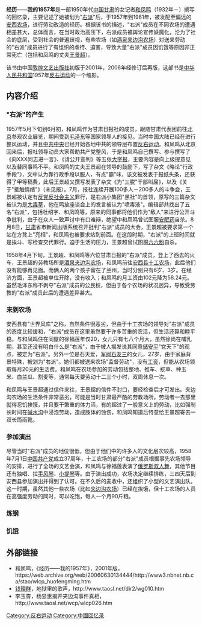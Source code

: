 '''经历——我的1957年'''是一部1950年代[[中国|中国]][[甘肃|甘肃]]的女记者[[和凤鸣|和凤鸣]]（1932年－）撰写的回忆录，主要记述了她被划为"[[右派|右派]]"后，于1957年到1961年，被发配至偏远的[[安西农场|安西农场]]，进行劳动改造的经历。根据该书的描述，"右派"成员在不同农场的遭遇相差甚大，总体而言，在当时政治高压下，右派成员被舆论宣传妖魔化，沦为了社会的底层，受到社会的普遍歧视，有些农场（如[[酒泉|酒泉]][[夹边沟农场|夹边沟农场]]）对送来劳动的"右派"成员进行了有组织的虐待、迫害，导致大量"右派"成员因饥饿等原因非正常死亡（包括和凤鸣的丈夫[[王景超|王景超]]）。

该书由中国[[敦煌文艺出版社|敦煌文艺出版社]]初版于2001年，2006年经修订后再版，这部书是[[中华人民共和国|中华人民共和国]]1957年[[反右运动|反右运动]]的一个缩影。

==内容介绍==
==="右派"的产生===
1957年5月下旬到6月初，和凤鸣作为甘肃日报社的成员，跟随甘肃代表团前往[[北京|北京]]参观农业展览，期间受到[[毛泽东|毛泽东]]等国家领导人的接见。当时中国大陆已经在进行整风运动，并且[[中共中央|中共中央]]已经开始各地中共的领导层布置[[反右运动|反右运动]]。和凤鸣从北京回来后，报社领导动员大家帮助共产党整风，于是和凤鸣自己撰写、参与撰写了《向XXX同志进一言》、《请公开宣判》等五张[[大字报|大字报]]，主要内容是向上级提意见以及替同事鸣不平。和凤鸣的丈夫王景超在领导的鼓励下，写了杂文《略论"行政手段"》，文中认为靠行政手段以服人，有点"霸"味，该文被发表于报纸头条，还获得了甲等稿费，此后王景超又撰写发表了杂文《为"三脱"干部叫屈》，以及《关于"抵触情绪"》（未见报）。7月，报社连续开展100多人－200多人的斗争会，王景超被认定有[[反党反社会主义|反党反社会主义]]罪行，是右派小集团"黑社"的首领，原写的三篇杂文被认为是[[大毒草|大毒草]]，他在鸣放座谈会上的发言被认为"喷毒液"。编辑部共找出了五名"右派"，包括杜绍宇、和凤鸣等，原来的同事都将他们作为"敌人"来进行公开斗争批判，由于在众人一致声讨中有口难辩，绝望中和凤鸣曾试图服[[安眠药|安眠药]]自杀。8月8日，[[甘肃|甘肃]]省市新闻出版系统召开批判"右派"成员的大会，王景超被要求第一个站在方凳上"亮相"，和凤鸣也被要求站到前面。在这段时期，"右派"的上班时间就是挨斗、写检查交代罪行。迫于生活的压力，王景超曾试图服[[六六粉|六六粉]]自杀。

1958年4月下旬，王景超、和凤鸣等六位甘肃日报的"右派"成员，登上了西去的火车，王景超的劳教场所是[[酒泉|酒泉]][[夹边沟农场|夹边沟农场]]，和凤鸣前往[[安西县|安西县]][[十工农场|十工农场]]，此后他们没有能够再见面。而俩人的两个孩子留在了兰州，当时分别只有6岁、3岁。在经济方面，王景超被单位开除，没有收入；和凤鸣的月工资由102元降为58.24元。虽然毛泽东称不剥夺"右派"成员的公民权，但由于各个农场的状况迥异，导致受劳教的"右派"成员此后的遭遇差异甚大。

===来到农场===
安西县有"世界风库"之称，自然条件很恶劣，但由于十工农场的领导对"右派"成员的态度比较缓和，"右派"成员在这里虽然要干许多苦重的农活，但生活还算和睦平稳。与和凤鸣住在同屋的徐福莲年仅20，女儿只有七八个月大，虽然徐尚在哺乳期，甚至还没有明白什么是"右派"，由于被人揭发说其同意[[储安平|储安平]]"党天下"的观点，被定为"右派"。另外一位是石天爱，[[军阀|军阀]][[石友三|石友三]]的女儿，27岁，由于家庭背景特殊，被划为"右派"。她们都被送来农场"监督劳动"，没有[[工资|工资]]，但能从农场领取每月20元的生活费。和凤鸣在农场参加的劳动包括整地、推车、挖草、种玉米、白兰瓜、割麦等，通常每天要劳动十二三个小时，双周休息一次。

和凤鸣与王景超通过信件来往，王景超的信件不封口，要经检查后才可发出。夹边沟农场的生活条件非常恶劣，可能是当时甘肃最严酷的劳教场所。劳动者一去那里就得忍饥挨饿，并且要干繁重的体力活，有的超过了一般意义上的劳动，比如强制长时间在[[碱水沟|碱水沟]]中浸泡劳动，造成肢体的蚀伤，和凤鸣知道后特意给王景超寄去一双长筒雨靴。

===参加演出===
尽管当时"右派"成员的地位很低，但由于他们中的许多人的文化层次较高，1958年7月1日[[中国共产党|中国共产党]]成立37周年，十工农场的部分"右派"成员根据事先农场领导的安排，进行了全场的文艺会演，和凤鸣与徐福莲表演了[[俄罗斯双人舞|俄罗斯双人舞]]，其他节目还有独唱、拉[[手风琴|手风琴]]、[[小提琴|小提琴]]等。由于演出成功，农场决定继续排练，三四天后到安西县参加演出并得到了认可。在不久后的麦收中，还组织了小型的文艺演出队。这一时期，虽然其他一些农场（比如[[夹边沟农场|夹边沟农场]]）已经在挨饿，但十工农场的人员在高强度劳动的同时，可以吃饱，每人一个月90斤粮。

===炼钢===
===饥饿===
==外部链接==
* 和凤鸣，《经历——我的1957年》，2001年版，https://web.archive.org/web/20060630134444/http://www3.nbnet.nb.ca/stao/wlcp_huofengming.htm
* [[钱理群|钱理群]]，地狱里的歌声，http://www.taosl.net/dir2/wg010.htm {{Wayback|url=http://www.taosl.net/dir2/wg010.htm |date=20060105051441 }}
* 李玉霄，杨显惠揭开夹边沟事件真相，http://www.taosl.net/wcp/wlcp026.htm {{Wayback|url=http://www.taosl.net/wcp/wlcp026.htm |date=20060104190938 }}

[[Category:反右运动|Category:反右运动]]
[[Category:中國回忆录|Category:中國回忆录]]